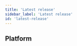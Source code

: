 ```yaml
---
title: 'Latest release'
sidebar_label: 'Latest release'
id: 'latest-release'
---
```



## Platform

<Grid container>
  <Grid item xs={12} md={12} sx={{padding: '1%'}}>
    <ReleaseCard
      blogLink="https://genesis.global/blog/genesis-release-8-8/"
      releaseNotesLink="/8/8.8/"
      imageName="Release-8.8.png"
      imageAltText="8.8 Release"
    />
  </Grid>
</Grid>